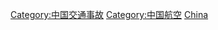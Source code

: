 {{Catnav|頁面分類|...|中国灾难与灾害性事件}}
{{Catnav|頁面分類|...|航空事故}}

[[Category:中国交通事故|Category:中国交通事故]]
[[Category:中国航空|Category:中国航空]]
[[Category:各國航空事故|China]]